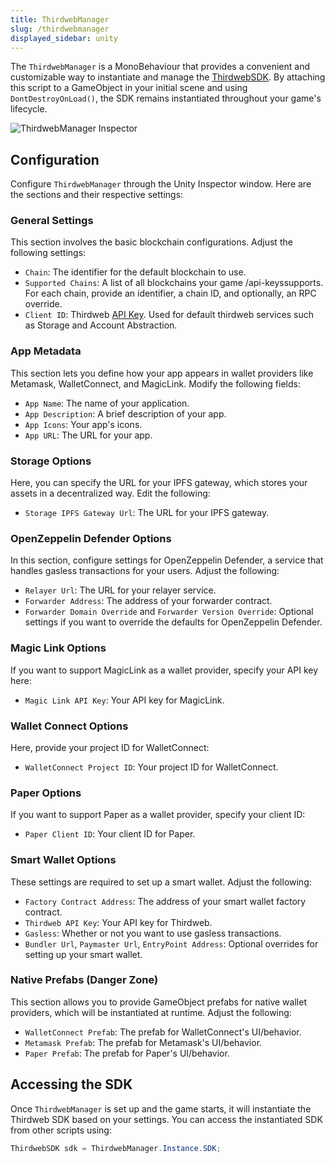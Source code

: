 ```yaml
---
title: ThirdwebManager
slug: /thirdwebmanager
displayed_sidebar: unity
---
```


The `ThirdwebManager` is a MonoBehaviour that provides a convenient and customizable way to instantiate and manage the [ThirdwebSDK](/unity/thirdwebsdk). By attaching this script to a GameObject in your initial scene and using `DontDestroyOnLoad()`, the SDK remains instantiated throughout your game's lifecycle.

![ThirdwebManager Inspector](./assets/thirdweb_manager.png)

## Configuration

Configure `ThirdwebManager` through the Unity Inspector window. Here are the sections and their respective settings:

### General Settings

This section involves the basic blockchain configurations. Adjust the following settings:

- `Chain`: The identifier for the default blockchain to use.
- `Supported Chains`: A list of all blockchains your game /api-keyssupports. For each chain, provide an identifier, a chain ID, and optionally, an RPC override.
- `Client ID`: Thirdweb [API Key](https://thirdweb.com/api-key). Used for default thirdweb services such as Storage and Account Abstraction.

### App Metadata

This section lets you define how your app appears in wallet providers like Metamask, WalletConnect, and MagicLink. Modify the following fields:

- `App Name`: The name of your application.
- `App Description`: A brief description of your app.
- `App Icons`: Your app's icons.
- `App URL`: The URL for your app.

### Storage Options

Here, you can specify the URL for your IPFS gateway, which stores your assets in a decentralized way. Edit the following:

- `Storage IPFS Gateway Url`: The URL for your IPFS gateway.

### OpenZeppelin Defender Options

In this section, configure settings for OpenZeppelin Defender, a service that handles gasless transactions for your users. Adjust the following:

- `Relayer Url`: The URL for your relayer service.
- `Forwarder Address`: The address of your forwarder contract.
- `Forwarder Domain Override` and `Forwarder Version Override`: Optional settings if you want to override the defaults for OpenZeppelin Defender.

### Magic Link Options

If you want to support MagicLink as a wallet provider, specify your API key here:

- `Magic Link API Key`: Your API key for MagicLink.

### Wallet Connect Options

Here, provide your project ID for WalletConnect:

- `WalletConnect Project ID`: Your project ID for WalletConnect.

### Paper Options

If you want to support Paper as a wallet provider, specify your client ID:

- `Paper Client ID`: Your client ID for Paper.

### Smart Wallet Options

These settings are required to set up a smart wallet. Adjust the following:

- `Factory Contract Address`: The address of your smart wallet factory contract.
- `Thirdweb API Key`: Your API key for Thirdweb.
- `Gasless`: Whether or not you want to use gasless transactions.
- `Bundler Url`, `Paymaster Url`, `EntryPoint Address`: Optional overrides for setting up your smart wallet.

### Native Prefabs (Danger Zone)

This section allows you to provide GameObject prefabs for native wallet providers, which will be instantiated at runtime. Adjust the following:

- `WalletConnect Prefab`: The prefab for WalletConnect's UI/behavior.
- `Metamask Prefab`: The prefab for Metamask's UI/behavior.
- `Paper Prefab`: The prefab for Paper's UI/behavior.

## Accessing the SDK

Once `ThirdwebManager` is set up and the game starts, it will instantiate the Thirdweb SDK based on your settings. You can access the instantiated SDK from other scripts using:

```csharp
ThirdwebSDK sdk = ThirdwebManager.Instance.SDK;
```
